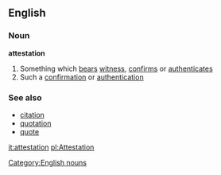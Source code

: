 ==English==
===Noun===
'''attestation'''
#Something which [[bear]]s [[witness]], [[confirm]]s or [[authenticate]]s
#Such a [[confirmation]] or [[authentication]]

===See also===
*[[citation]]
*[[quotation]]
*[[quote]]

[[Category:English nouns]]
[[it:attestation]]
[[pl:Attestation]]